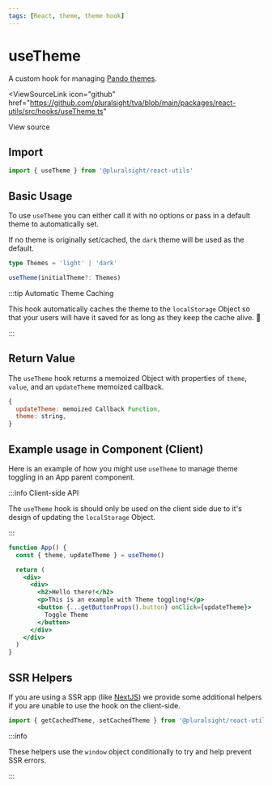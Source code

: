 ```yaml
---
tags: [React, theme, theme hook]
---
```



# useTheme

A custom hook for managing [Pando themes](../tokens/colors.mdx#themes).

<ViewSourceLink
  icon="github"
  href="https://github.com/pluralsight/tva/blob/main/packages/react-utils/src/hooks/useTheme.ts"
>
  View source
</ViewSourceLink>

## Import

```javascript
import { useTheme } from '@pluralsight/react-utils'
```

## Basic Usage

To use `useTheme` you can either call it with no options or pass in a default theme to automatically set.

If no theme is originally set/cached, the `dark` theme will be used as the default.

```typescript
type Themes = 'light' | 'dark'

useTheme(initialTheme?: Themes)
```

:::tip Automatic Theme Caching

This hook automatically caches the theme to the `localStorage` Object so that your users will have it saved for as long as they keep the cache alive. :tada:

:::

## Return Value

The `useTheme` hook returns a memoized Object with properties of `theme`, `value`, and an `updateTheme` memoized callback.

```jsx title="useTheme return value"
{
  updateTheme: memoized Callback Function,
  theme: string,
}
```

## Example usage in Component (Client)

Here is an example of how you might use `useTheme` to manage theme toggling in an App parent component.

:::info Client-side API

The `useTheme` hook is should only be used on the client side due to it's design
of updating the `localStorage` Object.

:::

```jsx showLineNumbers {2}
function App() {
  const { theme, updateTheme } = useTheme()

  return (
    <div>
      <div>
        <h2>Hello there!</h2>
        <p>This is an example with Theme toggling!</p>
        <button {...getButtonProps().button} onClick={updateTheme}>
          Toggle Theme
        </button>
      </div>
    </div>
  )
}
```

## SSR Helpers

If you are using a SSR app (like [NextJS](https://nextjs.org/)) we provide some
additional helpers if you are unable to use the hook on the client-side.

```javascript
import { getCachedTheme, setCachedTheme } from '@pluralsight/react-utils'
```

:::info

These helpers use the `window` object conditionally to try and help prevent
SSR errors.

:::
